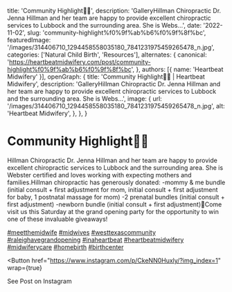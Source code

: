   title: 'Community Highlight🫶🏼',
  description: 'GalleryHillman Chiropractic Dr. Jenna Hillman and her team are happy to provide excellent chiropractic services to Lubbock and the surrounding area. She is Webs...',
  date: '2022-11-02',
  slug: 'community-highlight%f0%9f%ab%b6%f0%9f%8f%bc',
  featuredImage: '/images/314406710_1294458558035180_7841231975459265478_n.jpg',
  categories: ['Natural Child Birth', 'Resources'],
  alternates: {
    canonical: 'https://heartbeatmidwifery.com/post/community-highlight%f0%9f%ab%b6%f0%9f%8f%bc',
  },
  authors: [{ name: 'Heartbeat Midwifery' }],
  openGraph: {
    title: 'Community Highlight🫶🏼 | Heartbeat Midwifery',
    description: 'GalleryHillman Chiropractic Dr. Jenna Hillman and her team are happy to provide excellent chiropractic services to Lubbock and the surrounding area. She is Webs...',
    image: {
      url: '/images/314406710_1294458558035180_7841231975459265478_n.jpg',
      alt: 'Heartbeat Midwifery',
    },
  },
}


# Community Highlight🫶🏼

<Gallery>
  <GalleryItem
    src="/images/314406710_1294458558035180_7841231975459265478_n.jpg"
    size="large"
  />
  <GalleryItem
    src="/images/313795773_1370693540404236_128523958612176901_n.jpg"
    size="large"
  />
  <GalleryItem
    src="/images/313515382_514656640537022_6256831318317836602_n.jpg"
    size="large"
  />
  <GalleryItem
    src="/images/313644544_519422223432386_8358693427657498583_n.jpg"
    size="large"
  />
  <GalleryItem
    src="/images/314021622_3281377685451315_3221053080208625324_n.jpg"
    size="large"
  />
</Gallery>

Hillman Chiropractic Dr. Jenna Hillman and her team are happy to provide excellent chiropractic services to Lubbock and the surrounding area. She is Webster certified and loves working with expecting mothers and families.Hillman chiropractic has generously donated: -mommy & me bundle (initial consult + first adjustment for mom, initial consult + first adjustment for baby, 1 postnatal massage for mom) -2 prenatal bundles (initial consult + first adjustment) -newborn bundle (initial consult + first adjustment)💫Come visit us this Saturday at the grand opening party for the opportunity to win one of these invaluable giveaways!

[#meetthemidwife](https://www.instagram.com/explore/tags/meetthemidwife/) [#midwives](https://www.instagram.com/explore/tags/midwives/) [#westtexascommunity](https://www.instagram.com/explore/tags/westtexascommunity/) [#raleighavegrandopening](https://www.instagram.com/explore/tags/raleighavegrandopening/) [#inaheartbeat](https://www.instagram.com/explore/tags/inaheartbeat/) [#heartbeatmidwifery](https://www.instagram.com/explore/tags/heartbeatmidwifery/) [#midwiferycare](https://www.instagram.com/explore/tags/midwiferycare/) [#homebirth](https://www.instagram.com/explore/tags/homebirth/) [#birthcenter](https://www.instagram.com/explore/tags/birthcenter/)

<Button
  href="https://www.instagram.com/p/CkeNN0Huxly/?img_index=1"
  wrap={true}
>
  See Post on Instagram
</Button>
